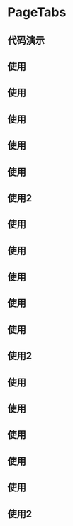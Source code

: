 # PageTabs


<PageTabs>

<PageTab label="API">

## 代码演示

</PageTab>

<PageTab label="实现原理">

## 使用

## 使用

## 使用

## 使用

## 使用

## 使用2

## 使用

## 使用

## 使用

## 使用

## 使用

## 使用2

## 使用

## 使用

## 使用

## 使用

## 使用

## 使用2

</PageTab>

</PageTabs>
